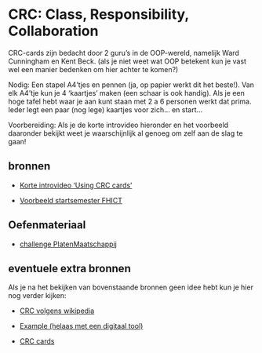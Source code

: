 # CRC: Class, Responsibility, Collaboration

CRC-cards zijn bedacht door 2 guru's in de OOP-wereld, namelijk Ward Cunningham en Kent Beck. (als je niet weet wat OOP betekent kun je vast wel een manier bedenken om hier achter te komen?)

Nodig: Een stapel A4'tjes en pennen (ja, op papier werkt dit het beste!). Van elk A4'tje kun je 4 'kaartjes' maken (een schaar is ook handig). Als je een hoge tafel hebt waar je aan kunt staan met 2 a 6 personen werkt dat prima. Ieder legt een paar (nog lege) kaartjes voor zich... en start...

Voorbereiding: Als je de korte introvideo hieronder en het voorbeeld daaronder bekijkt weet je waarschijnlijk al genoeg om zelf aan de slag te gaan!

## bronnen

+ [Korte introvideo 'Using CRC cards'](https://www.youtube.com/watch?v=Bxgn6qJ-bYY)

+ [Voorbeeld startsemester FHICT](figures/crc_example_patientdossier.jpg)

## Oefenmateriaal

+ [challenge PlatenMaatschappij](challengePlatenMaatschappij)

## eventuele extra bronnen

Als je na het bekijken van bovenstaande bronnen geen idee hebt kun je hier nog verder kijken:

+ [CRC volgens wikipedia](https://en.wikipedia.org/wiki/Class-responsibility-collaboration_card)

+ [Example (helaas met een digitaal tool)](https://www.youtube.com/watch?v=otKUer13HnA)

+ [CRC cards](https://www.youtube.com/watch?v=19ULQDkEkd8)
